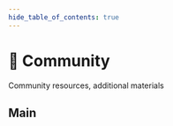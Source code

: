 ```yaml
---
hide_table_of_contents: true
---
```


# 💫 Community

<p class="summary">
Community resources, additional materials
</p>

## Main


<NavCard
    title="Awesome Resources" 
    description="A curated list of awesome FSD videos, articles, packages"
    to="/сommunity/awesome"
    Icon={StarOutlined}
/>
<NavCard
    title="Team" 
    description="Core-team, Champions, Contributors, Companies"
    to="/community/team"
    Icon={TeamOutlined}
/>
<NavCard
    title="Brandbook" 
    description="Recommendations for FSD's branding usage"
    to="/docs/branding"
    Icon={VerifiedOutlined}
/>
<NavCard
    title="Contributing" 
    description="HowTo, Workflow, Support"
    to="#"
    Icon={SearchOutlined}
    disabled
/>
